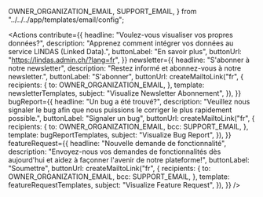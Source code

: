   OWNER_ORGANIZATION_EMAIL,
  SUPPORT_EMAIL,
} from "../../../app/templates/email/config";


<Intro
  title="Visualisez les données ouvertes de l’administration publique suisse"
  teaser="Créez et intégrez des visualisations à partir des jeux de données du service LINDAS (Linked Data)."
  buttonLabel="Créer une visualisation"
/>
<Tutorial
  headline="Visualisez des données en quelques étapes…"
  step1="Sélection du jeu de données"
  step2="Configuration"
  step3="Partage & intégration"
/>
<Examples
  headline="Tirez le meilleur de cet outil…"
  example1Headline="Créez vos propres visualisations"
  example1Description="Choisissez un type de graphique et configurez-le selon vos besoins."
  example2Headline="Exploitez les nombreuses options disponibles"
  example2Description="Grâce aux filtres et aux options d'affichage, même des problèmes complexes peuvent être visualisés."
/>
<Actions
  contribute={{
    headline: "Voulez-vous visualiser vos propres données?",
    description:
      "Apprenez comment intégrer vos données au service LINDAS (Linked Data).",
    buttonLabel: "En savoir plus",
    buttonUrl: "https://lindas.admin.ch/?lang=fr",
  }}
  newsletter={{
    headline: "S'abonner à notre newsletter",
    description: "Restez informé et abonnez-vous à notre newsletter.",
    buttonLabel: "S'abonner",
    buttonUrl: createMailtoLink("fr", {
      recipients: {
        to: OWNER_ORGANIZATION_EMAIL,
      },
      template: newsletterTemplates,
      subject: "Visualize Newsletter Abonnement",
    }),
  }}
  bugReport={{
    headline: "Un bug a été trouvé?",
    description:
      "Veuillez nous signaler le bug afin que nous puissions le corriger le plus rapidement possible.",
    buttonLabel: "Signaler un bug",
    buttonUrl: createMailtoLink("fr", {
      recipients: {
        to: OWNER_ORGANIZATION_EMAIL,
        bcc: SUPPORT_EMAIL,
      },
      template: bugReportTemplates,
      subject: "Visualize Bug Report",
    }),
  }}
  featureRequest={{
    headline: "Nouvelle demande de fonctionnalité",
    description:
      "Envoyez-nous vos demandes de fonctionnalités dès aujourd'hui et aidez à façonner l'avenir de notre plateforme!",
    buttonLabel: "Soumettre",
    buttonUrl: createMailtoLink("fr", {
      recipients: {
        to: OWNER_ORGANIZATION_EMAIL,
        bcc: SUPPORT_EMAIL,
      },
      template: featureRequestTemplates,
      subject: "Visualize Feature Request",
    }),
  }}
/>
